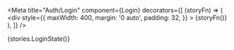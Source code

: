 
<Meta
  title="Auth/Login"
  component={Login}
  decorators={[
    (storyFn) => (
      <div
        style={{
          maxWidth: 400,
          margin: '0 auto',
          padding: 32,
        }}
      >
        {storyFn()}
      </div>
    ),
  ]}
/>

<Props
  of={Login}
/>

<Preview>
  <Story name="Login with state">
    {stories.LoginState()}
  </Story>
</Preview>
